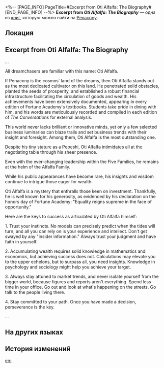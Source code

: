 <%-- [PAGE_INFO]
PageTitle=#Excerpt from Oti Alfalfa: The Biography#
[END_PAGE_INFO] --%>
{{Дополнить}}
{{Книга Инфобокс
|id           = 409
|partIds      = 190704
|Название     = Excerpt from ''Oti Alfalfa: The Biography''
|Изображение  = Предмет Газета.png
|Мир          = Penacony
|Томов        = 1
|Автор        = <!--нужно добавить-->
|Описание     = An excerpt from the biography of Oti Alfalfa, head of the Alfalfa Family, written by a renowned journalist. However, the authenticity of the content remains a mystery.
|Том1         = {{tx}}
|Источник1    = {{tx|Отсутствует источник}}
|Персонажи    = 
|Фракции      = Penacony; Pepeshi
}}
'''Excerpt from ''Oti Alfalfa: The Biography''''' — одна из [[Книги|книг]], которую можно найти на [[Penacony]].

==Локация==
{{Отметка карты|<!--название карты-->|<!--id отметки-->}}

==Excerpt from Oti Alfalfa: The Biography==
...

All dreamchasers are familiar with this name: Oti Alfalfa.

If Penacony is the cosmos' land of the dreams, then Oti Alfalfa stands out as the most dedicated cultivator on this land. He penetrated solid obstacles, planted the seeds of prosperity, and established a robust financial infrastructure facilitating the circulation of goods and wealth. His achievements have been extensively documented, appearing in every edition of Fortune Academy's textbooks. Students take pride in dining with him, and his words are meticulously recorded and compiled in each edition of ''The Conversations'' for external analysis.

This world never lacks brilliant or innovative minds, yet only a few selected business luminaries can blaze trails and set business trends with their insight and foresight. Among them, Oti Alfalfa is the most outstanding one.

Despite his tiny stature as a Pepeshi, Oti Alfalfa intimidates all at the negotiating table through his sheer presence.

Even with the ever-changing leadership within the Five Families, he remains at the helm of the Alfalfa Family.

While his public appearances have become rare, his insights and wisdom continue to intrigue those eager for wealth.

Oti Alfalfa is a mystery that enthralls those keen on investment. Thankfully, he is well known for his generosity, as evidenced by his declaration on the honors day of Fortune Academy: "Equality reigns supreme in the face of opportunity."

Here are the keys to success as articulated by Oti Alfalfa himself:

1. Trust your instincts. No models can precisely predict when the tides will turn, and all you can rely on is your experience and intellect. Don't get swayed by any "insider information." Always trust your judgment and have faith in yourself.

2. Accumulating wealth requires solid knowledge in mathematics and economics, but achieving success does not. Calculations may elevate you to the upper echelons, but to surpass all, you need insights. Knowledge in psychology and sociology might help you achieve your target.

3. Always stay attuned to market trends, and never isolate yourself from the bigger world, because figures and reports aren't everything. Spend less time in your office. Go out and look at what's happening on the streets. Go talk to the people living there.

4. Stay committed to your path. Once you have made a decision, perseverance is the key.

...







==На других языках==
{{На других языках
|en   = Excerpt from ''Oti Alfalfa: The Biography''
|zhs  = 《奥帝•艾弗法传》节选
|zht  = 《奧帝•艾弗法傳》節選
|ja   = 『オーディ・アルファルファ伝』抜粋
|ko   = ≪오티•알팔파 전기≫ 발췌
|es   = Extracto de «Oti Alfalfa: La biografía»
|fr   = Extrait&nbsp;: ''Oti Grand-Trèfle&nbsp;: une biographie''
|ru   = Выдержка из «Биографии Оти Люцерны»
|th   = บทคัดสรร "อัตชีวประวัติของ Oti Alfalfa"
|vi   = Đoạn Trích "Oti Alfalfa Truyện Ký"
|de   = Auszug aus „Oti Alfalfa: Eine Biografie“
|id   = Kutipan "Biografi Oti Alfalfa"
|pt   = Trecho de "Oti Alfafa: a Biografia"
}}

==История изменений==
{{История изменений|3.5}}

[[en:]]